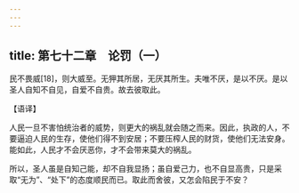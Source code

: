 ```yaml
---
---
---
```

title: 第七十二章　论罚（一）
---




民不畏威[18]，则大威至。无狎其所居，无厌其所生。夫唯不厌，是以不厌。是以圣人自知不自见，自爱不自贵。故去彼取此。

【语译】

人民一旦不害怕统治者的威势，则更大的祸乱就会随之而来。因此，执政的人，不要逼迫人民的生存，使他们得不到安居；不要压榨人民的财货，使他们无法安身。能如此，人民才不会厌恶你，才不会带来莫大的祸乱。

所以，圣人虽是自知己能，却不自我显扬；虽自爱己力，也不自显高贵，只是采取“无为”、“处下”的态度顺民而已。取此而舍彼，又怎会陷民于不安？